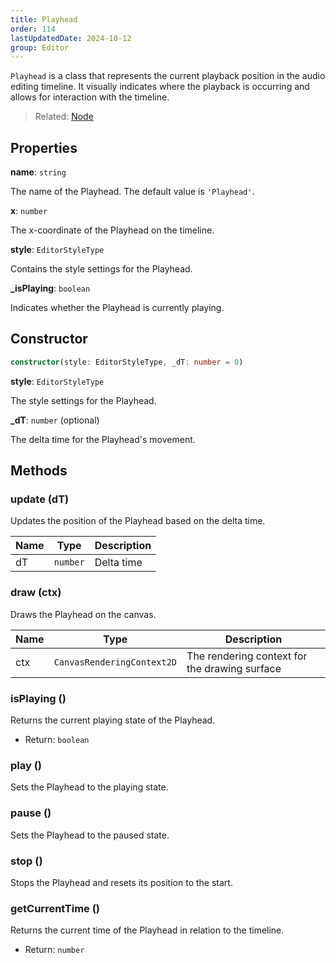 ```yaml
---
title: Playhead
order: 114
lastUpdatedDate: 2024-10-12
group: Editor
---
```


`Playhead` is a class that represents the current playback position in the audio editing timeline. It visually indicates where the playback is occurring and allows for interaction with the timeline.

> Related: [Node](/docs/renderer/node)

## Properties

**name**: `string`

The name of the Playhead. The default value is `'Playhead'`.

**x**: `number`

The x-coordinate of the Playhead on the timeline.

**style**: `EditorStyleType`

Contains the style settings for the Playhead.

**\_isPlaying**: `boolean`

Indicates whether the Playhead is currently playing.

## Constructor

```typescript
constructor(style: EditorStyleType, _dT: number = 0)
```

**style**: `EditorStyleType`

The style settings for the Playhead.

**\_dT**: `number` (optional)

The delta time for the Playhead's movement.

## Methods

### update (dT)

Updates the position of the Playhead based on the delta time.

| Name | Type     | Description |
| ---- | -------- | ----------- |
| dT   | `number` | Delta time  |

### draw (ctx)

Draws the Playhead on the canvas.

| Name | Type                       | Description                                   |
| ---- | -------------------------- | --------------------------------------------- |
| ctx  | `CanvasRenderingContext2D` | The rendering context for the drawing surface |

### isPlaying ()

Returns the current playing state of the Playhead.

- Return: `boolean`

### play ()

Sets the Playhead to the playing state.

### pause ()

Sets the Playhead to the paused state.

### stop ()

Stops the Playhead and resets its position to the start.

### getCurrentTime ()

Returns the current time of the Playhead in relation to the timeline.

- Return: `number`

